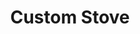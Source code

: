 ---
title: "Custom Stove"
meta_title: "Custom Stove craft"
description: "Craft de Custom Stove"
rank: "s"
draft: false
name: "Custom Stove"
recipe_img: "https://wiki.pokexgames.com/images/d/d1/Custom_Stove.png"
level: 110
craft_time: 21600
result: 1
value_npc: 1
ingredients:
  - name: "Drawing Clipboards"
    quantity: 20
    item_img: "https://wiki.pokexgames.com/images/3/36/Drawing_Clipboard.png"
    value_npc: 1
  - name: "Brown Ear"
    quantity: 4
    item_img: "https://wiki.pokexgames.com/images/9/91/Dark_Ear_Shiftry_NW.png"
    value_npc: 1
  - name: "Mole Big Hair"
    quantity: 1
    item_img: "https://wiki.pokexgames.com/images/e/e7/Mole_Big_Hair.png"
    value_npc: 1
  - name: "Corrupted Dragon Tooth"
    quantity: 4
    item_img: "https://wiki.pokexgames.com/images/5/52/Corrupted-Dragon-Tooth.gif"
    value_npc: 1
  - name: "Sand Pouch"
    quantity: 5
    item_img: "https://wiki.pokexgames.com/images/b/bf/Sand_Pouch.png"
    value_npc: 1
  - name: "Corrupted Pinsir Horn"
    quantity: 5
    item_img: "https://wiki.pokexgames.com/images/9/9d/Corrupted-Pinsir-Horn.gif"
    value_npc: 1
---